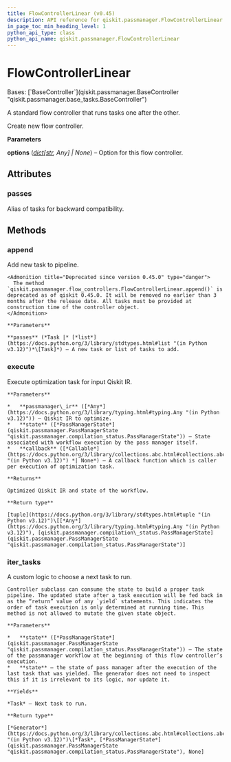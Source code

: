 ```yaml
---
title: FlowControllerLinear (v0.45)
description: API reference for qiskit.passmanager.FlowControllerLinear in qiskit v0.45
in_page_toc_min_heading_level: 1
python_api_type: class
python_api_name: qiskit.passmanager.FlowControllerLinear
---
```


# FlowControllerLinear

<Class id="qiskit.passmanager.FlowControllerLinear" isDedicatedPage={true} github="https://github.com/qiskit/qiskit/tree/stable/0.45/qiskit/passmanager/flow_controllers.py" signature="qiskit.passmanager.FlowControllerLinear(tasks=(), *, options=None)" modifiers="class">
  Bases: [`BaseController`](qiskit.passmanager.BaseController "qiskit.passmanager.base_tasks.BaseController")

  A standard flow controller that runs tasks one after the other.

  Create new flow controller.

  **Parameters**

  **options** ([*dict*](https://docs.python.org/3/library/stdtypes.html#dict "(in Python v3.12)")*\[*[*str*](https://docs.python.org/3/library/stdtypes.html#str "(in Python v3.12)")*, Any] | None*) – Option for this flow controller.

  ## Attributes

  ### passes

  <Attribute id="qiskit.passmanager.FlowControllerLinear.passes">
    Alias of tasks for backward compatibility.
  </Attribute>

  ## Methods

  ### append

  <Function id="qiskit.passmanager.FlowControllerLinear.append" signature="append(passes)">
    Add new task to pipeline.

    <Admonition title="Deprecated since version 0.45.0" type="danger">
      The method `qiskit.passmanager.flow_controllers.FlowControllerLinear.append()` is deprecated as of qiskit 0.45.0. It will be removed no earlier than 3 months after the release date. All tasks must be provided at construction time of the controller object.
    </Admonition>

    **Parameters**

    **passes** (*Task |* [*list*](https://docs.python.org/3/library/stdtypes.html#list "(in Python v3.12)")*\[Task]*) – A new task or list of tasks to add.
  </Function>

  ### execute

  <Function id="qiskit.passmanager.FlowControllerLinear.execute" signature="execute(passmanager_ir, state, callback=None)">
    Execute optimization task for input Qiskit IR.

    **Parameters**

    *   **passmanager\_ir** ([*Any*](https://docs.python.org/3/library/typing.html#typing.Any "(in Python v3.12)")) – Qiskit IR to optimize.
    *   **state** ([*PassManagerState*](qiskit.passmanager.PassManagerState "qiskit.passmanager.compilation_status.PassManagerState")) – State associated with workflow execution by the pass manager itself.
    *   **callback** ([*Callable*](https://docs.python.org/3/library/collections.abc.html#collections.abc.Callable "(in Python v3.12)") *| None*) – A callback function which is caller per execution of optimization task.

    **Returns**

    Optimized Qiskit IR and state of the workflow.

    **Return type**

    [tuple](https://docs.python.org/3/library/stdtypes.html#tuple "(in Python v3.12)")\[[*Any*](https://docs.python.org/3/library/typing.html#typing.Any "(in Python v3.12)"), [qiskit.passmanager.compilation\_status.PassManagerState](qiskit.passmanager.PassManagerState "qiskit.passmanager.compilation_status.PassManagerState")]
  </Function>

  ### iter\_tasks

  <Function id="qiskit.passmanager.FlowControllerLinear.iter_tasks" signature="iter_tasks(state)">
    A custom logic to choose a next task to run.

    Controller subclass can consume the state to build a proper task pipeline. The updated state after a task execution will be fed back in as the “return” value of any `yield` statements. This indicates the order of task execution is only determined at running time. This method is not allowed to mutate the given state object.

    **Parameters**

    *   **state** ([*PassManagerState*](qiskit.passmanager.PassManagerState "qiskit.passmanager.compilation_status.PassManagerState")) – The state of the passmanager workflow at the beginning of this flow controller’s execution.
    *   **state** – the state of pass manager after the execution of the last task that was yielded. The generator does not need to inspect this if it is irrelevant to its logic, nor update it.

    **Yields**

    *Task* – Next task to run.

    **Return type**

    [*Generator*](https://docs.python.org/3/library/collections.abc.html#collections.abc.Generator "(in Python v3.12)")\[*Task*, [*PassManagerState*](qiskit.passmanager.PassManagerState "qiskit.passmanager.compilation_status.PassManagerState"), None]
  </Function>
</Class>


